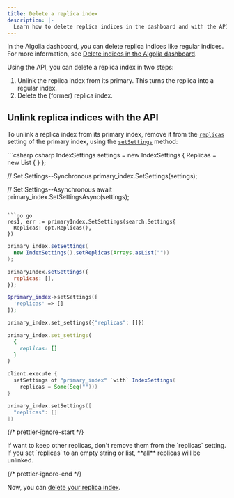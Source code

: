 ```yaml
---
title: Delete a replica index
description: |-
  Learn how to delete replica indices in the dashboard and with the API.
---
```


In the Algolia dashboard, you can delete replica indices like regular indices.
For more information, see [Delete indices in the Algolia dashboard](/guides/sending-and-managing-data/manage-indices-and-apps/manage-indices/how-to/delete-indices/#delete-indices-in-the-algolia-dashboard).

Using the API, you can delete a replica index in two steps:

1. Unlink the replica index from its primary.
   This turns the replica into a regular index.
1. Delete the (former) replica index.

## Unlink replica indices with the API

To unlink a replica index from its primary index,
remove it from the [`replicas`](/api-reference/api-parameters/replicas/) setting of the primary index,
using the [`setSettings`](/api-reference/api-methods/set-settings/) method:

<CodeGroup>
  ```csharp csharp
  IndexSettings settings = new IndexSettings { Replicas = new List<string> { } };

  // Set Settings--Synchronous
  primary_index.SetSettings(settings);

  // Set Settings--Asynchronous
  await primary_index.SetSettingsAsync(settings);
  ```

  ```go go
  res1, err := primaryIndex.SetSettings(search.Settings{
  	Replicas: opt.Replicas(),
  })
  ```

  ```java java
  primary_index.setSettings(
    new IndexSettings().setReplicas(Arrays.asList(""))
  );
  ```

  ```js js
  primaryIndex.setSettings({
    replicas: [],
  });
  ```

  ```php php
  $primary_index->setSettings([
    'replicas' => []
  ]);
  ```

  ```python python
  primary_index.set_settings({"replicas": []})
  ```

  ```ruby ruby
  primary_index.set_settings(
    {
      replicas: []
    }
  )
  ```

  ```scala scala
  client.execute {
    setSettings of "primary_index" `with` IndexSettings(
      replicas = Some(Seq("")))
  }
  ```

  ```swift swift
  primary_index.setSettings([
    "replicas": []
  ])
  ```
</CodeGroup>

{/* prettier-ignore-start */}

<Warning>
  If want to keep other replicas,
  don't remove them from the `replicas` setting.
  If you set `replicas` to an empty string or list,
  **all** replicas will be unlinked.
</Warning>

{/* prettier-ignore-end */}

Now, you can [delete your replica index](/guides/sending-and-managing-data/manage-indices-and-apps/manage-indices/how-to/delete-indices/#delete-indices-with-the-api).

